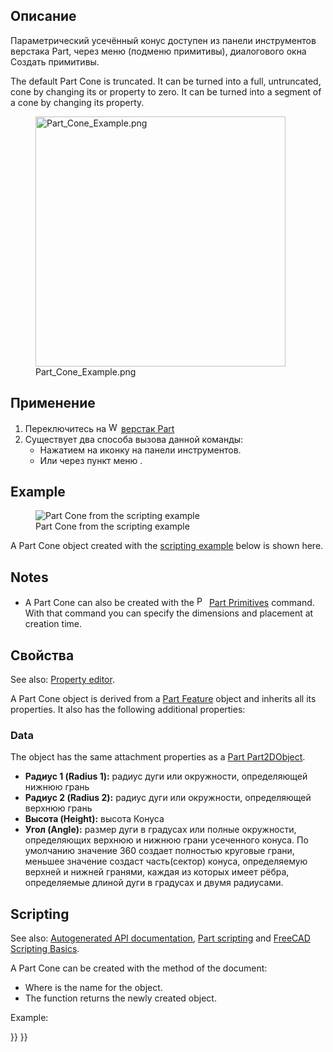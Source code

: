 <languages/>

{{Docnav/ru
|[[Part_Sphere/ru|Сфера]]
|[[Part_Torus/ru|Тор]]
|[[Part_Workbench/ru|Верстак Part]]
|IconL=Part_Sphere.svg
|IconR=Part_Torus.svg
|IconC=Workbench_Part.svg
}}

{{GuiCommand/ru
|Name=Part Cone
|Name/ru=Конус
|MenuLocation=Деталь → Примитивы → Конус
|Workbenches=[[Part_Workbench/ru|Part]]
|SeeAlso=[[Part_Primitives/ru|Создать примитивы]]
}}

<span id="Description"></span>
== Описание == 

<div class="mw-translate-fuzzy">
Параметрический усечённый конус доступен из панели инструментов верстака Part, через меню (подменю примитивы), диалогового окна Создать примитивы.
</div>

The default Part Cone is truncated. It can be turned into a full, untruncated, cone by changing its {{PropertyData|Radius1}} or {{PropertyData|Radius2}} property to zero. It can be turned into a segment of a cone by changing its {{PropertyData|Angle}} property.

[[Image:Part_Cone_Example.png|400px]]

<span id="Usage"></span>
== Применение == 

<div class="mw-translate-fuzzy">
# Переключитесь на [[Image:Workbench_Part.svg|16px]] [[Part_Workbench/ru|верстак Part]]
# Существует два способа вызова данной команды:
#* Нажатием на иконку {{Button|[[Image:Part_Cone.svg|16px]] Конуса}} на панели инструментов.
#* Или через пункт меню {{MenuCommand|Деталь → Примитивы → [[Image:Part_Cone.svg|16px]] Конус}}.
</div>

== Example ==

[[Image:Part_Cone_Scripting_Example.png|thumb|Part Cone from the scripting example]]

A Part Cone object created with the [[#Scripting|scripting example]] below is shown here.

== Notes ==

* A Part Cone can also be created with the [[Image:Part_Primitives.svg|16px]] [[Part_Primitives|Part Primitives]] command. With that command you can specify the dimensions and placement at creation time.

<span id="Properties"></span>
== Свойства ==

See also: [[Property_editor|Property editor]].

A Part Cone object is derived from a [[Part_Feature|Part Feature]] object and inherits all its properties. It also has the following additional properties:

=== Data ===

{{TitleProperty|Attachment}}

The object has the same attachment properties as a [[Part_Part2DObject#Data|Part Part2DObject]].

{{TitleProperty|Cone}}

<div class="mw-translate-fuzzy">
* '''Радиус 1 (Radius 1):''' радиус дуги или окружности, определяющей нижнюю грань
* '''Радиус 2 (Radius 2):''' радиус дуги или окружности, определяющей верхнюю грань
* '''Высота (Height):''' высота Конуса
* '''Угол (Angle):''' размер дуги в градусах или полные окружности, определяющих верхнюю и нижнюю грани усеченного конуса. По умолчанию значение 360 создает полностью круговые грани, меньшее значение создаст часть(сектор) конуса, определяемую верхней и нижней гранями, каждая из которых имеет рёбра, определяемые длиной дуги в градусах и двумя радиусами.
</div>

== Scripting ==

See also: [https://freecad.github.io/SourceDoc/ Autogenerated API documentation], [[Part_scripting|Part scripting]] and [[FreeCAD_Scripting_Basics|FreeCAD Scripting Basics]].

A Part Cone can be created with the {{Incode|addObject()}} method of the document:

{{Code|code=
cone = FreeCAD.ActiveDocument.addObject("Part::Cone", "myCone")
}}

* Where {{Incode|"myCone"}} is the name for the object.
* The function returns the newly created object.

Example:

{{Code|code=
import FreeCAD as App

doc = App.activeDocument()

cone = doc.addObject("Part::Cone", "myCone")
cone.Radius1 = 5
cone.Radius2 = 10
cone.Height = 50
cone.Angle = 270
cone.Placement = App.Placement(App.Vector(1, 2, 3), App.Rotation(30, 60, 15))

doc.recompute()
}}


{{Docnav/ru
|[[Part_Sphere/ru|Сфера]]
|[[Part_Torus/ru|Тор]]
|[[Part_Workbench/ru|Верстак Part]]
|IconL=Part_Sphere.svg
|IconR=Part_Torus.svg
|IconC=Workbench_Part.svg
}}

{{Part_Tools_navi{{#translation:}}}}
{{Userdocnavi{{#translation:}}}}